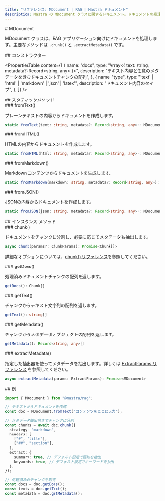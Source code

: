 ```yaml
---
title: "リファレンス: MDocument | RAG | Mastra ドキュメント"
description: Mastra の MDocument クラスに関するドキュメント。ドキュメントの処理とチャンク分割を扱います。
---
```


<div id="mdocument">
  # MDocument
</div>

MDocument クラスは、RAG アプリケーション向けにドキュメントを処理します。主要なメソッドは `.chunk()` と `.extractMetadata()` です。

<div id="constructor">
  ## コンストラクター
</div>

<PropertiesTable
  content={[
    {
      name: "docs",
      type: "Array<{ text: string, metadata?: Record<string, any> }>",
      description:
        "テキスト内容と任意のメタデータを含むドキュメントチャンクの配列",
    },
    {
      name: "type",
      type: "'text' | 'html' | 'markdown' | 'json' | 'latex'",
      description: "ドキュメント内容のタイプ",
    },
  ]}
/>

<div id="static-methods">
  ## スタティックメソッド
</div>

<div id="fromtext">
  ### fromText()
</div>

プレーンテキストの内容からドキュメントを作成します。

```typescript
static fromText(text: string, metadata?: Record<string, any>): MDocument
```


<div id="fromhtml">
  ### fromHTML()
</div>

HTMLの内容からドキュメントを作成します。

```typescript
static fromHTML(html: string, metadata?: Record<string, any>): MDocument
```


<div id="frommarkdown">
  ### fromMarkdown()
</div>

Markdown コンテンツからドキュメントを生成します。

```typescript
static fromMarkdown(markdown: string, metadata?: Record<string, any>): MDocument
```


<div id="fromjson">
  ### fromJSON()
</div>

JSONの内容からドキュメントを作成します。

```typescript
static fromJSON(json: string, metadata?: Record<string, any>): MDocument
```


<div id="instance-methods">
  ## インスタンス メソッド
</div>

<div id="chunk">
  ### chunk()
</div>

ドキュメントをチャンクに分割し、必要に応じてメタデータも抽出します。

```typescript
async chunk(params?: ChunkParams): Promise<Chunk[]>
```

詳細なオプションについては、[chunk() リファレンス](./chunk)を参照してください。


<div id="getdocs">
  ### getDocs()
</div>

処理済みドキュメントチャンクの配列を返します。

```typescript
getDocs(): Chunk[]
```


<div id="gettext">
  ### getText()
</div>

チャンクからテキスト文字列の配列を返します。

```typescript
getText(): string[]
```


<div id="getmetadata">
  ### getMetadata()
</div>

チャンクからメタデータオブジェクトの配列を返します。

```typescript
getMetadata(): Record<string, any>[]
```


<div id="extractmetadata">
  ### extractMetadata()
</div>

指定した抽出器を使ってメタデータを抽出します。詳しくは [ExtractParams リファレンス](./extract-params) を参照してください。

```typescript
async extractMetadata(params: ExtractParams): Promise<MDocument>
```


<div id="examples">
  ## 例
</div>

```typescript
import { MDocument } from "@mastra/rag";

// テキストからドキュメントを作成
const doc = MDocument.fromText("コンテンツをここに入力");

// メタデータ抽出付きでチャンクに分割
const chunks = await doc.chunk({
  strategy: "markdown",
  headers: [
    ["#", "title"],
    ["##", "section"],
  ],
  extract: {
    summary: true, // デフォルト設定で要約を抽出
    keywords: true, // デフォルト設定でキーワードを抽出
  },
});

// 処理済みのチャンクを取得
const docs = doc.getDocs();
const texts = doc.getText();
const metadata = doc.getMetadata();
```
